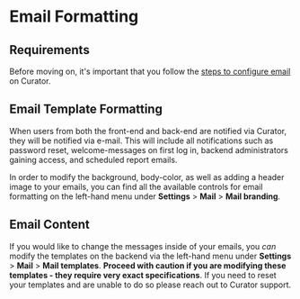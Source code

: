 # Email Formatting

## Requirements

Before moving on, it's important that you follow the [steps to configure email](https://curator.interworks.com/page/kb/setupmail/e-mail-configuration/1159)
on Curator.

## Email Template Formatting

When users from both the front-end and back-end are notified via Curator, they will be notified via e-mail.  This will
include all notifications such as password reset, welcome-messages on first log in, backend administrators gaining
access, and scheduled report emails.

In order to modify the background, body-color, as well as adding a header image to your emails, you can find all the
available controls for email formatting on the left-hand menu under **Settings** > **Mail** > **Mail branding**.

## Email Content

If you would like to change the messages inside of your emails, you *can* modify the templates on the backend via
the left-hand menu under **Settings** > **Mail** > **Mail templates**.  **Proceed with caution if you are modifying
these templates - they require very exact specifications**.  If you need to reset your templates and are unable to do so
please reach out to Curator support.
